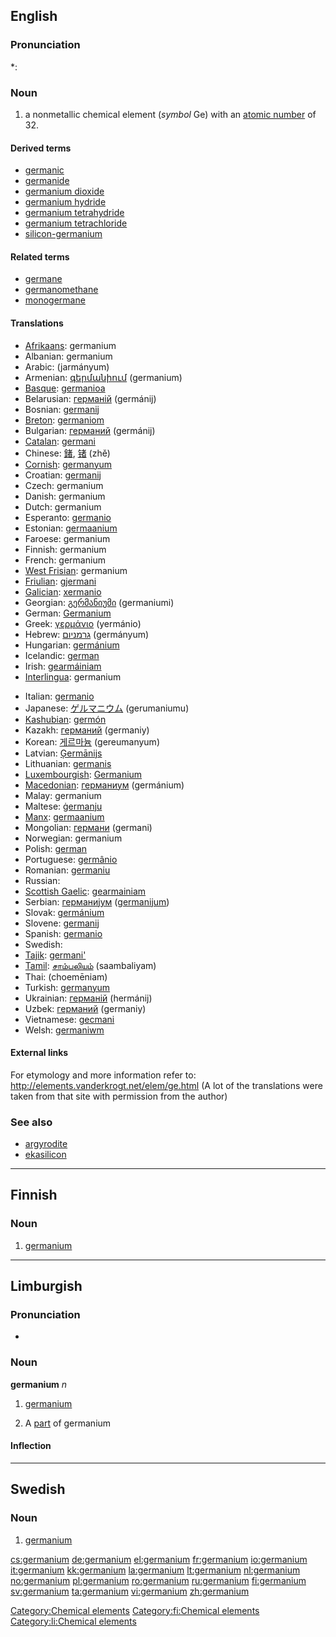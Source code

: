==English==
{{elements|Ge|gallium|Ga|arsenic|As}}

===Pronunciation===
*: {{rhymes|eɪniəm}}

===Noun===
{{en-noun|-}}
{{wikipedia}}

# a nonmetallic chemical element (''symbol'' Ge) with an [[atomic number]] of 32.

====Derived terms====
* [[germanic]]<!--sic-->
* [[germanide]]
* [[germanium dioxide]]
* [[germanium hydride]]
* [[germanium tetrahydride]]
* [[germanium tetrachloride]]
* [[silicon-germanium]]

====Related terms====
* [[germane]]<!--sic-->
* [[germanomethane]]
* [[monogermane]]

====Translations====
{{top}}
* [[Afrikaans]]: germanium
* Albanian: germanium
* Arabic: {{Arab|[[جرمانيوم]]}} (jarmányum) {{m}}
* Armenian: [[գերմանիում]] (germanium)
* [[Basque]]: [[germanioa]]
* Belarusian: [[германій]] (germánij) {{m}}
* Bosnian: [[germanij]]
* [[Breton]]: [[germaniom]]
* Bulgarian: [[германий]] (germánij) {{m}}
* [[Catalan]]: [[germani]]
* Chinese: [[鍺]], [[锗]] (zhě)
* [[Cornish]]: [[germanyum]]
* Croatian: [[germanij]]
* Czech: germanium
* Danish: germanium
* Dutch: germanium {{n}}
* Esperanto: [[germanio]]
* Estonian: [[germaanium]]
* Faroese: germanium
* Finnish: germanium
* French: germanium {{m}}
* [[West Frisian]]: germanium
* [[Friulian]]: [[gjermani]]
* [[Galician]]: [[xermanio]]
* Georgian: [[გერმანიუმი]] (germaniumi)
* German: [[Germanium]] {{n}}
* Greek: [[γερμάνιο]] (yermánio) {{n}}
* Hebrew: [[גרמניום]] (germányum)
* Hungarian: [[germánium]]
* Icelandic: [[german]]
* Irish: [[gearmáiniam]]
* [[Interlingua]]: germanium
{{mid}}
* Italian: [[germanio]] {{m}}
* Japanese: [[ゲルマニウム]] (gerumaniumu)
* [[Kashubian]]: [[germón]]
* Kazakh: [[германий]] (germaniy)
* Korean: [[게르마늄]] (gereumanyum)
* Latvian: [[Ģermānijs]]
* Lithuanian: [[germanis]]
* [[Luxembourgish]]: [[Germanium]]
* [[Macedonian]]: [[германиум]] (germánium) {{m}}
* Malay: germanium
* Maltese: [[ġermanju]]
* [[Manx]]: [[germaanium]]
* Mongolian: [[германи]] (germani)
* Norwegian: germanium
* Polish: [[german]] {{m}}
* Portuguese: [[germânio]] {{m}}
* Romanian: [[germaniu]] {{n}}
* Russian: {{t|ru|германий|tr=germánij|m}}
* [[Scottish Gaelic]]: [[gearmainiam]]
* Serbian: [[германиjум]] ([[germanijum]]) {{m}}
* Slovak: [[germánium]]
* Slovene: [[germanij]]
* Spanish: [[germanio]] {{m}}
* Swedish: {{t|sv|germanium|n}}
* [[Tajik]]: [[germani']]
* [[Tamil]]: [[சாம்பலியம்]] (saambaliyam)
* Thai: {{Thai|[[เจอร์เมเนียม]]}} (choemēniam)
* Turkish: [[germanyum]]
* Ukrainian: [[германій]] (hermánij) {{m}}
* Uzbek: [[германий]] (germaniy)
* Vietnamese: [[gecmani]]
* Welsh: [[germaniwm]]
{{bottom}}

====External links====
For etymology and more information refer to:
http://elements.vanderkrogt.net/elem/ge.html
(A lot of the translations were taken from that site with permission from the author)

===See also===
* [[argyrodite]]
* [[ekasilicon]]<!--Mendeleev’s name for germanium-->

[[Category:Chemical elements]]

----

==Finnish==
{{wikipedia|lang=fi}}

===Noun===
{{fi-noun}}

# {{element|lang=fi}} [[#English|germanium]]

[[Category:fi:Chemical elements]]

----

==Limburgish==

===Pronunciation===
* {{IPA|[ʝɛʁˈmaː˨ɲɔ˧m]|lang=li}}

===Noun===
'''germanium''' ''n''

# {{uncountable|lang=li}} [[germanium#English|germanium]]
# A [[part]] of germanium

====Inflection====
{{li-noun-um|germani}}

[[Category:li:Chemical elements]]

----

==Swedish==
{{wikipedia|lang=sv}}

===Noun===
{{infl|sv|noun|g=n}}
{{sv-noun-unc-n|2=germaniumet}}

# {{context|chemical element|lang=sv}} [[#English|germanium]]

[[cs:germanium]]
[[de:germanium]]
[[el:germanium]]
[[fr:germanium]]
[[io:germanium]]
[[it:germanium]]
[[kk:germanium]]
[[la:germanium]]
[[lt:germanium]]
[[nl:germanium]]
[[no:germanium]]
[[pl:germanium]]
[[ro:germanium]]
[[ru:germanium]]
[[fi:germanium]]
[[sv:germanium]]
[[ta:germanium]]
[[vi:germanium]]
[[zh:germanium]]